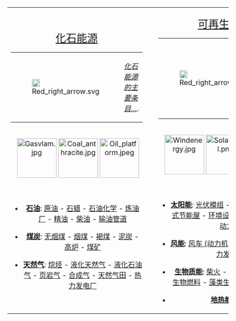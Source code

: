 {| style="width: 100%; background-color: transparent; border-collapse: collapse; margin-bottom: 0.5em; margin-top: {{{margin-top|0.5em}}}"

| style="width: 33%; margin-right: 12px; vertical-align: center; text-align: center; border: 1px solid {{{border|silver}}}; background-color: {{{background|transparent}}}" |

<span style="font-size:150%;">[[化石燃料|化石能源]]</span>
<br />
<span align="justify">
{| style="margin-bottom:.5em; border:0px solid #CCC; text-align:left; font-size:100%; background:#FFFFFF"
|style="padding: 0 .5em"|[[Image:Red_right_arrow.svg|18px]]
|width="90%"|''[[:Category:化石燃料|化石能源的主要条目…]]''.
|}</span>
<br />
<span style="padding-left: .5em; padding-right: .1em;">
[[File:Gasvlam.jpg|90px]]
[[File:Coal_anthracite.jpg|90px]]
[[File:Oil_platform.jpeg|90px]]
</span>

<span style="padding-left: .5em; padding-right: .1em;">
* '''[[石油|石油]]''': [[原油|原油]] - [[石蜡|石蜡]] - [[石油化学|石油化学]] - [[炼油厂|炼油厂]] - [[精油|精油]] - [[柴油|柴油]] - [[输油管道|输油管道]]

* '''[[煤炭|煤炭]]''': [[无烟煤|无烟煤]] - [[烟煤|烟煤]] - [[褐煤|褐煤]] - [[泥炭|泥炭]] - [[高炉|高炉]] - [[煤矿|煤矿]] 

* '''[[天然气|天然气]]''': [[烷烃|烷烃]] - [[液化天然气|液化天然气]] - [[液化石油气|液化石油气]] - [[页岩气|页岩气]] - [[合成气|合成气]] - [[天然气田|天然气田]] - [[热力发电厂|热力发电厂]]
</span>

| style="width: auto" |  

| style="width: 33%; margin-left: 1%; vertical-align: center; text-align: center; border: 1px solid {{{border|silver}}}; background-color: {{{background|transparent}}}" |
<span style="font-size:150%;">[[可再生能源|可再生能源]]</span>
<br />
<span align="justify">
{| style="margin-bottom:.5em; border:0px solid #CCC; text-align:left; font-size:100%; background:#FFFFFF"
|style="padding: 0 .5em"|[[Image:Red_right_arrow.svg|18px]]
|width="90%"|''[[:Category:可再生能源|可再生能源的主要条目…]]''.
|}</span>
<br />
<span style="padding-left: .5em; padding-right: .1em;">
[[File:Windenergy.jpg|90px]]
[[File:Solar_cell.png|90px]]
[[File:NesjavellirPowerPlant_edit2.jpg|90px]]
</span>

<span style="padding-left: .5em; padding-right: .1em;">
* '''[[太阳能|太阳能]]''': [[光伏模组|光伏模组]] - [[太阳能电池|太阳能电池]] - [[被动式节能屋|被动式节能屋]] - [[环境设计|环境设计]] - [[太阳灶|太阳灶]] - [[阳光动力号|阳光动力号]]

* '''[[风能|风能]]''': [[风车_(动力机)|风车 (动力机)]] - [[风力发动机|风力发动机]] - [[风力发电厂|风力发电厂]]

* '''[[生物质能|生物质能]]''': [[柴火|柴火]] - [[木炭|木炭]] - [[生物气体|生物气体]] - [[生物燃料|生物燃料]] - [[藻类生质燃料|藻类生质燃料]] - [[生物柴油|生物柴油]]

* '''[[地热能|地热能]]''': [[热泵|热泵]] 
</span>

| style="width: auto" |  

| style="width: 33%; margin-left: 1%; vertical-align: center; text-align: center; border: 1px solid {{{border|silver}}}; background-color: {{{background|transparent}}}" |
<span style="font-size:150%;">[[核能|核能]]</span>
<br />
<span align="justify">
{| style="margin-bottom:.5em; border:0px solid #CCC; text-align:left; font-size:100%; background:#FFFFFF"
|style="padding: 0 .5em"|[[Image:Red_right_arrow.svg|18px]]
|width="90%"|''[[:Category:核能|核能的主要条目…]]''.
|}</span>
<br />
<span style="padding-left: .5em; padding-right: .1em;">
[[File:TrigaReactorCore.jpeg|90px]]
[[File:Cruas-1.JPG|90px]]
[[File:Gundremmingen_Nuclear_Power_Plant.jpg|90px]]
</span>

<span style="padding-left: .5em; padding-right: .1em;">
* '''[[核裂变|核裂变]]''': [[铀|铀]] - [[钚|钚]] - [[钍|钍]] - [[核裂变产物|核裂变产物]] - [[核电站|核电站]] - [[核反应堆|核反应堆]] - [[核燃料循环|核燃料循环]]

* '''[[放射性|放射性]]''': [[辐射|辐射]] - [[放射性同位素热电机|放射性同位素热电机]] - [[放射性废料|放射性废料]] - [[切尔诺贝利核事故|切尔诺贝利核事故]] - [[福岛第一核电站事故|福岛第一核电站事故]]

* '''[[核聚变|核聚变]]''': [[氘|氘]] - [[氚|氚]] - [[托卡马克|托卡马克]] - [[国际热核聚变实验反应堆|国际热核聚变实验反应堆]]
</span>

|}